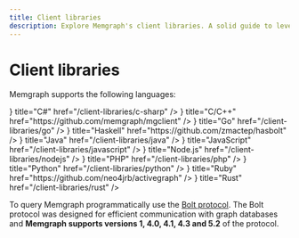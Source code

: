 ---
title: Client libraries
description: Explore Memgraph's client libraries. A solid guide to leverage different coding interfaces for efficient graph computing.
---


# Client libraries

Memgraph supports the following languages: 

<Cards>
  <Card
    icon={<CSharp />}
    title="C#"
    href="/client-libraries/c-sharp"
  />
  <Card
    icon={<Cpp />}
    title="C/C++"
    href="https://github.com/memgraph/mgclient"
  />
  <Card
    icon={<Go />}
    title="Go"
    href="/client-libraries/go"
  />
  <Card
    icon={<Haskell />}
    title="Haskell"
    href="https://github.com/zmactep/hasbolt"
  />
  <Card
    icon={<Java />}
    title="Java"
    href="/client-libraries/java"
  />
  <Card
    icon={<JavaScript />}
    title="JavaScript"
    href="/client-libraries/javascript"
  />
  <Card
    icon={<NodeJS />}
    title="Node.js"
    href="/client-libraries/nodejs"
  />
  <Card
    icon={<PHP />}
    title="PHP"
    href="/client-libraries/php"
  />
  <Card
    icon={<Python />}
    title="Python"
    href="/client-libraries/python"
  />
  <Card
    icon={<Ruby />}
    title="Ruby"
    href="https://github.com/neo4jrb/activegraph"
  />
  <Card
    icon={<Rust />}
    title="Rust"
    href="/client-libraries/rust"
  />
</Cards>

To query Memgraph programmatically use the [Bolt protocol](https://7687.org/).
The Bolt protocol was designed for efficient communication with graph databases
and **Memgraph supports versions 1, 4.0, 4.1, 4.3 and 5.2** of the protocol. 